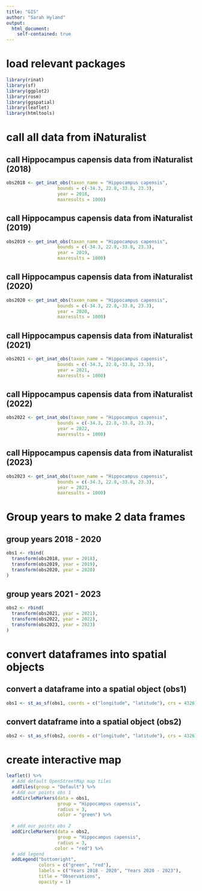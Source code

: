 ```yaml
---
title: "GIS"
author: "Sarah Hyland"
output: 
  html_document:
    self-contained: true
---
```


# load relevant packages

```r
library(rinat)
library(sf)
library(ggplot2)
library(rosm)
library(ggspatial)
library(leaflet)
library(htmltools)
```

# call all data from iNaturalist

## call Hippocampus capensis data from iNaturalist (2018)

```r
obs2018 <- get_inat_obs(taxon_name = "Hippocampus capensis",
                   bounds = c(-34.3, 22.8,-33.8, 23.3),
                   year = 2018,
                   maxresults = 1000)
```

## call Hippocampus capensis data from iNaturalist (2019)

```r
obs2019 <- get_inat_obs(taxon_name = "Hippocampus capensis",
                   bounds = c(-34.3, 22.8,-33.8, 23.3),
                   year = 2019,
                   maxresults = 1000)
```

## call Hippocampus capensis data from iNaturalist (2020)

```r
obs2020 <- get_inat_obs(taxon_name = "Hippocampus capensis",
                   bounds = c(-34.3, 22.8,-33.8, 23.3),
                   year = 2020,
                   maxresults = 1000)
```

## call Hippocampus capensis data from iNaturalist (2021)

```r
obs2021 <- get_inat_obs(taxon_name = "Hippocampus capensis",
                   bounds = c(-34.3, 22.8,-33.8, 23.3),
                   year = 2021,
                   maxresults = 1000)
```

## call Hippocampus capensis data from iNaturalist (2022)

```r
obs2022 <- get_inat_obs(taxon_name = "Hippocampus capensis",
                   bounds = c(-34.3, 22.8,-33.8, 23.3),
                   year = 2022,
                   maxresults = 1000)
```

## call Hippocampus capensis data from iNaturalist (2023)

```r
obs2023 <- get_inat_obs(taxon_name = "Hippocampus capensis",
                   bounds = c(-34.3, 22.8,-33.8, 23.3),
                   year = 2023,
                   maxresults = 1000)
```

# Group years to make 2 data frames

## group years 2018 - 2020

```r
obs1 <- rbind(
  transform(obs2018, year = 2018),
  transform(obs2019, year = 2019),
  transform(obs2020, year = 2020)
)

```

## group years 2021 - 2023

```r
obs2 <- rbind(
  transform(obs2021, year = 2021),
  transform(obs2022, year = 2022),
  transform(obs2023, year = 2023)
)

```

# convert dataframes into spatial objects

## convert a dataframe into a spatial object (obs1)

```r
obs1 <- st_as_sf(obs1, coords = c("longitude", "latitude"), crs = 4326)
```

## convert dataframe into a spatial object (obs2)

```r
obs2 <- st_as_sf(obs2, coords = c("longitude", "latitude"), crs = 4326)
```

# create interactive map

```r
leaflet() %>%
  # Add default OpenStreetMap map tiles
  addTiles(group = "Default") %>%  
  # Add our points obs 1
  addCircleMarkers(data = obs1,
                   group = "Hippocampus capensis",
                   radius = 3, 
                   color = "green") %>%
  
  # add our points obs 2
  addCircleMarkers(data = obs2,
                   group = "Hippocampus capensis",
                   radius = 3, 
                  color = "red") %>%
  # add legend
  addLegend("bottomright",
            colors = c("green", "red"),
            labels = c("Years 2018 - 2020", "Years 2020 - 2023"),
            title = "Observations",
            opacity = 1) 
  
```
